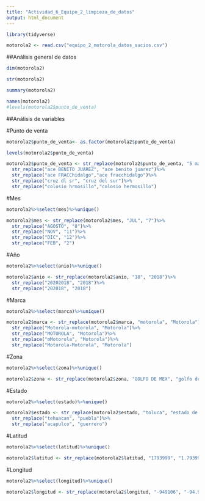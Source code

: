 ---
title: "Actividad_6_Equipo_2_limpieza_de_datos"
output: html_document
---

```{r}
library(tidyverse)
```

```{r}
motorola2 <- read.csv("equipo_2_motorola_datos_sucios.csv")
```

##Análisis general de datos
```{r}
dim(motorola2)
```

```{r}
str(motorola2)
```
```{r}
summary(motorola2)
```
```{r}
names(motorola2)
#levels(motorola2$punto_de_venta)

```
##Análisis de variables

#Punto de venta

```{r}
motorola2$punto_de_venta<- as.factor(motorola2$punto_de_venta)
```
```{r}
levels(motorola2$punto_de_venta)
```
```{r}
motorola2$punto_de_venta <- str_replace(motorola2$punto_de_venta, "5 mayo zmm", "5 de mayo zmm")%>%
  str_replace("ace BENITO JUAREZ", "ace benito juarez")%>%
  str_replace("ace FRACChidalgo","ace fracchidalgo")%>%
  str_replace("cruz dl sr", "cruz del sur")%>%
  str_replace("colosio hrmosillo","colosio hermosillo")
```

#Mes

```{r}
motorola2%>%select(mes)%>%unique()
```
```{r}
motorola2$mes <- str_replace(motorola2$mes, "JUL", "7")%>%
  str_replace("AGOSTO", "8")%>%
  str_replace("NOV", "11")%>%
  str_replace("DIC", "12")%>%
  str_replace("FEB", "2")
```

#Año
```{r}
motorola2%>%select(anio)%>%unique()
```
```{r}
motorola2$anio <- str_replace(motorola2$anio, "18", "2018")%>%
  str_replace("20202018", "2018")%>%
  str_replace("202018", "2018")
```

#Marca

```{r}
motorola2%>%select(marca)%>%unique()
```

```{r}
motorola2$marca <- str_replace(motorola2$marca, "motorola", "Motorola")%>%
  str_replace("Motorola-motorola", "Motorola")%>%
  str_replace("MOTOROLA", "Motorola")%>%
  str_replace("mMotorola", "Motorola")%>%
  str_replace("Motorola-Motorola", "Motorola")
```

#Zona

```{r}
motorola2%>%select(zona)%>%unique()
```
```{r}
motorola2$zona <- str_replace(motorola2$zona, "GOLFO DE MEX", "golfo de mexico")
```

#Estado
```{r}
motorola2%>%select(estado)%>%unique()
```

```{r}
motorola2$estado <- str_replace(motorola2$estado, "toluca", "estado de mexico")%>%
  str_replace("tehuacan", "puebla")%>%
  str_replace("acapulco", "guerrero")
```

#Latitud
```{r}
motorola2%>%select(latitud)%>%unique()
```

```{r}
motorola2$latitud <- str_replace(motorola2$latitud, "1793999", "1.793999")
```

#Longitud

```{r}
motorola2%>%select(longitud)%>%unique()
```

```{r}
motorola2$longitud <- str_replace(motorola2$longitud, "-949106", "-94.91060")
```

